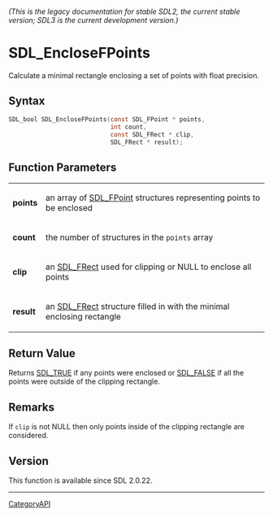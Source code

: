 ====== (This is the legacy documentation for stable SDL2, the current stable version; SDL3 is the current development version.) ======
= SDL_EncloseFPoints =

Calculate a minimal rectangle enclosing a set of points with float precision.

== Syntax ==

<syntaxhighlight lang='c'>
SDL_bool SDL_EncloseFPoints(const SDL_FPoint * points,
                            int count,
                            const SDL_FRect * clip,
                            SDL_FRect * result);
</syntaxhighlight>

== Function Parameters ==

{|
|'''points'''
|an array of [[SDL_FPoint]] structures representing points to be enclosed
|-
|'''count'''
|the number of structures in the <code>points</code> array
|-
|'''clip'''
|an [[SDL_FRect]] used for clipping or NULL to enclose all points
|-
|'''result'''
|an [[SDL_FRect]] structure filled in with the minimal enclosing rectangle
|}

== Return Value ==

Returns [[SDL_TRUE]] if any points were enclosed or [[SDL_FALSE]] if all
the points were outside of the clipping rectangle.

== Remarks ==

If <code>clip</code> is not NULL then only points inside of the clipping
rectangle are considered.

== Version ==

This function is available since SDL 2.0.22.

----
[[CategoryAPI]]


